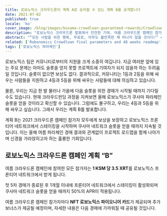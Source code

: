 ```yaml
---
title: 로보노믹스 크라우드론이 계획 A로 승리할 수 있는 계획 B를 공개합니다
date: 2021-07-02
published: true
locale: 'ko'
cover_image: /blog/images/kusama-crowdloan-guaranteed-rewards/Crowdloan_plan_A_B_blog.jpg
description: "로보노믹스 크라우드론 발표에서 안전한 기여. 여름 크라우드론 캠페인 참가자마다 3.5 XRT와 NFT 로보노믹스 파이오니어 카드를 받게 됩니다."
abstract: "“모든 사람을 위한 행복, 무료로, 아무도 불만족한 채 떠나지 않을 것이다!” </br> 길가의 소풍, 아르카디와 보리스 스트루가츠키"
related: ['Robonomics Crowdloan final parameters and 48 weeks roadmap', 'Letter from Robonomics co-founder']
tags: ['로보노믹스 파라체인']
---
```


로보노믹스 팀은 커뮤니티로부터의 지원을 크게 소중히 여깁니다. 지금 여러분 앞에 있는 주요 문제는 아마도 슬롯을 얻지 못할 프로젝트에 기여자가 되지 않을까 하는 두려움일 것입니다. 슬롯이 없으면 보상도 없다. 결과적으로, 커뮤니티는 1등과 2등을 위해 싸우는 사람들을 지원하고 4등과 5등을 위해 싸우는 사람들에 대해 의심하고 있습니다.

물론, 우리는 지금 한 발 물러나 가을에 다음 슬롯을 위한 경매가 시작될 때까지 기다릴 수도 있습니다. 현재 크라우드펀딩 과정을 지켜보면 올해 로보노믹스가 쿠사마 파라체인 슬롯을 얻을 것이라고 확신할 수 있습니다. 그럼에도 불구하고, 우리는 4등과 5등을 위해 싸우고 싶습니다. 그래서 우리는 계획 B를 발표합니다.

계획 B는 2021 크라우드론 캠페인 참가자 모두에게 보상을 보장하고 로보노믹스 프론티어 네트워크에서 스테이킹을 시작하며 쿠사마 네트워크 슬롯을 얻을 때까지 지속될 것입니다. 이는 올해 여름 파라체인 경매 결과와 관계없이 프로젝트 로드맵을 함께 나아가며 신경을 가라앉히고자 하는 훌륭한 기회입니다.

## 로보노믹스 크라우드론 캠페인 계획 “B”

<TextCard>

여름 크라우드론 캠페인에 참여한 모든 참가자는 **1 KSM 당 3.5 XRT**를 로보노믹스 프론티어 네트워크에서 받게 됩니다.

</TextCard>

<TextCard>

첫 5차 경매가 종료된 후 1개월 이내에 프론티어 네트워크에서 스테이킹이 활성화되며 쿠사마 네트워크 슬롯을 얻을 때까지 50%의 APR이 적용됩니다.

</TextCard>

<TextCard>

여름 크라우드론 캠페인 참가자마다 **NFT 로보노믹스 파이오니어 카드**가 제공되며 추가 보너스가 제공될 예정이며, 자세한 내용은 다음 경매에 가까워질 때 공유될 것입니다.

</TextCard>